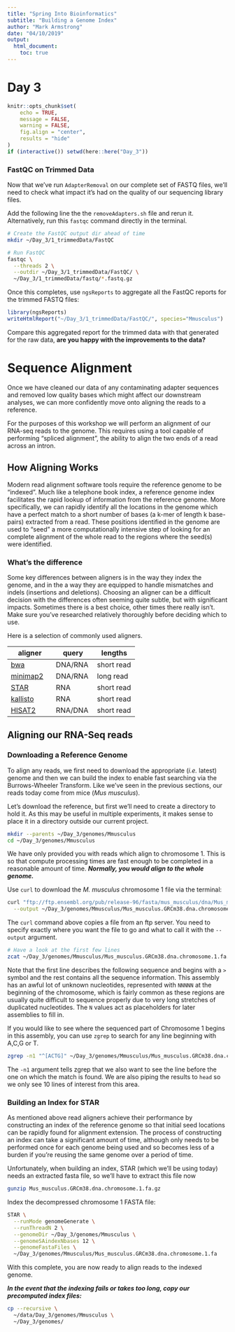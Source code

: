 ```yaml
---
title: "Spring Into Bioinformatics"
subtitle: "Building a Genome Index"
author: "Mark Armstrong"
date: "04/10/2019"
output: 
  html_document:
    toc: true
---
```


# Day 3

```r
knitr::opts_chunk$set(
    echo = TRUE,
    message = FALSE,
    warning = FALSE,
    fig.align = "center",
    results = "hide"
)
if (interactive()) setwd(here::here("Day_3"))
```

### FastQC on Trimmed Data

Now that we've run `AdapterRemoval` on our complete set of FASTQ files, we'll need to check what impact it's had on the quality of our sequencing library files.

Add the following line the the `removeAdapters.sh` file and rerun it.
Alternatively, run this `fastqc` command directly in the terminal.

```bash
# Create the FastQC output dir ahead of time
mkdir ~/Day_3/1_trimmedData/FastQC

# Run FastQC
fastqc \
  --threads 2 \
  --outdir ~/Day_3/1_trimmedData/FastQC/ \
  ~/Day_3/1_trimmedData/fastq/*.fastq.gz
```

Once this completes, use `ngsReports` to aggregate all the FastQC reports for the trimmed FASTQ files:

```r
library(ngsReports)
writeHtmlReport("~/Day_3/1_trimmedData/FastQC/", species="Mmusculus")
```

Compare this aggregated report for the trimmed data with that generated for the raw data, **are you happy with the improvements to the data?**

# Sequence Alignment

Once we have cleaned our data of any contaminating adapter sequences and removed low quality bases which might affect our downstream analyses, we can more confidently move onto aligning the reads to a reference.

For the purposes of this workshop we will perform an alignment of our RNA-seq reads to the genome.
This requires using a tool capable of performing "spliced alignment", the ability to align the two ends of a read across an intron.

## How Aligning Works

Modern read alignment software tools require the reference genome to be "indexed".
Much like a telephone book index, a reference genome index facilitates the rapid lookup of information from the reference genome.
More specifically, we can rapidly identify all the locations in the genome which have a perfect match to a short number of bases (a k-mer of length k base-pairs) extracted from a read.
These positions identified in the genome are used to "seed" a more computationally intensive step of looking for an complete alignment of the whole read to the regions where the seed(s) were identified.

### What’s the difference

Some key differences between aligners is in the way they index the genome, and in the a way they are equipped to handle mismatches and indels (insertions and deletions).
Choosing an aligner can be a difficult decision with the differences often seeming quite subtle, but with significant impacts.
Sometimes there is a best choice, other times there really isn’t.
Make sure you’ve researched relatively thoroughly before deciding which to use.

Here is a selection of commonly used aligners.

| aligner     | query     | lengths    |
| ----------- | ---------- | ---------- |
| [bwa](https://github.com/lh3/bwa) | DNA/RNA | short read|
| [minimap2](https://lh3.github.io/minimap2/) | DNA/RNA | long read |
| [STAR](https://github.com/alexdobin/STAR) | RNA | short read |
| [kallisto](https://pachterlab.github.io/kallisto/about) | RNA | short read |
| [HISAT2](https://ccb.jhu.edu/software/hisat2/manual.shtml) | RNA/DNA | short read |

## Aligning our RNA-Seq reads

### Downloading a Reference Genome

To align any reads, we first need to download the appropriate (_i.e._ latest) genome and then we can build the index to enable fast searching via the Burrows-Wheeler Transform. Like we’ve seen in the previous sections, our reads today come from mice (*Mus musculus*). 

Let's download the reference, but first we'll need to create a directory to hold it.
As this may be useful in multiple experiments, it makes sense to place it in a directory outside our current project.

```bash
mkdir --parents ~/Day_3/genomes/Mmusculus
cd ~/Day_3/genomes/Mmusculus
```

We have only provided you with reads which align to chromosome 1.
This is so that compute processing times are fast enough to be completed in a reasonable amount of time. ***Normally, you would align to the whole genome.***

Use `curl` to download the *M. musculus* chromosome 1 file via the terminal:

```bash
curl "ftp://ftp.ensembl.org/pub/release-96/fasta/mus_musculus/dna/Mus_musculus.GRCm38.dna.chromosome.1.fa.gz" \
  --output ~/Day_3/genomes/Mmusculus/Mus_musculus.GRCm38.dna.chromosome.1.fa.gz
```

The `curl` command above copies a file from an ftp server.
You need to specify exactly where you want the file to go and what to call it with the `--output` argument.

```bash
# Have a look at the first few lines
zcat ~/Day_3/genomes/Mmusculus/Mus_musculus.GRCm38.dna.chromosome.1.fa.gz | head
```

Note that the first line describes the following sequence and begins with a `>` symbol and the rest contains all the sequence information.
This assembly has an awful lot of unknown nucleotides, represented with `NNNNN` at the beginning of the chromosome, which is fairly common as these regions are usually quite difficult to sequence properly due to very long stretches of duplicated nucleotides.
The `N` values act as placeholders for later assemblies to fill in.

If you would like to see where the sequenced part of Chromosome 1 begins in this assembly, you can use `zgrep` to search for any line beginning with A,C,G or T.

```bash
zgrep -n1 "^[ACTG]" ~/Day_3/genomes/Mmusculus/Mus_musculus.GRCm38.dna.chromosome.1.fa.gz | head
```

The `-n1` argument tells zgrep that we also want to see the line before the one on which the match is found.
We are also piping the results to `head` so we only see 10 lines of interest from this area.

### Building an Index for STAR

As mentioned above read aligners achieve their performance by constructing an index of the reference genome so that initial seed locations can be rapidly found for alignment extension.
The process of constructing an index can take a significant amount of time, although only needs to be performed once for each genome being used and so becomes less of a burden if you're reusing the same genome over a period of time.

Unfortunately, when building an index, STAR (which we'll be using today) needs an extracted fasta file, so we'll have to extract this file now

```bash
gunzip Mus_musculus.GRCm38.dna.chromosome.1.fa.gz
```

Index the decompressed chromosome 1 FASTA file:

```bash
STAR \
  --runMode genomeGenerate \
  --runThreadN 2 \
  --genomeDir ~/Day_3/genomes/Mmusculus \
  --genomeSAindexNbases 12 \
  --genomeFastaFiles \
  ~/Day_3/genomes/Mmusculus/Mus_musculus.GRCm38.dna.chromosome.1.fa
```

With this complete, you are now ready to align reads to the indexed genome.

***In the event that the indexing fails or takes too long, copy our precomputed index files:***

```bash
cp --recursive \
  ~/data/Day_3/genomes/Mmusculus \
  ~/Day_3/genomes/
```